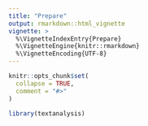 ```yaml
---
title: "Prepare"
output: rmarkdown::html_vignette
vignette: >
  %\VignetteIndexEntry{Prepare}
  %\VignetteEngine{knitr::rmarkdown}
  %\VignetteEncoding{UTF-8}
---
```


```r
knitr::opts_chunk$set(
  collapse = TRUE,
  comment = "#>"
)
```

```r
library(textanalysis)
```
